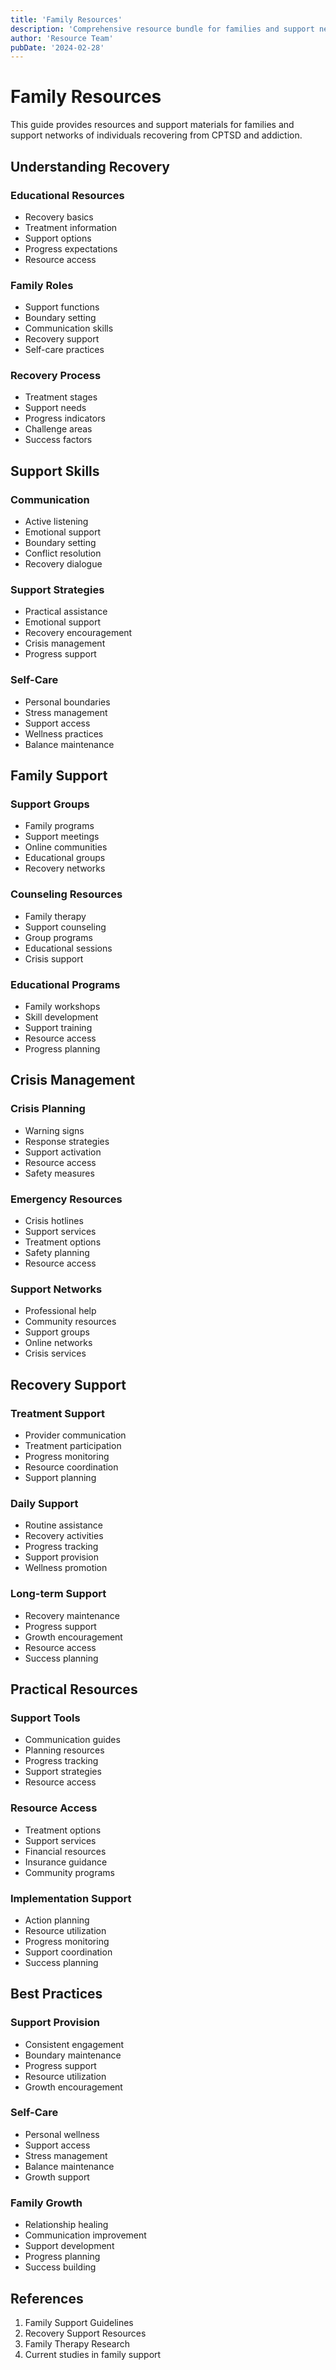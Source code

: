 ```yaml
---
title: 'Family Resources'
description: 'Comprehensive resource bundle for families and support networks'
author: 'Resource Team'
pubDate: '2024-02-28'
---
```


# Family Resources

This guide provides resources and support materials for families and support networks of individuals recovering from CPTSD and addiction.

## Understanding Recovery

### Educational Resources

- Recovery basics
- Treatment information
- Support options
- Progress expectations
- Resource access

### Family Roles

- Support functions
- Boundary setting
- Communication skills
- Recovery support
- Self-care practices

### Recovery Process

- Treatment stages
- Support needs
- Progress indicators
- Challenge areas
- Success factors

## Support Skills

### Communication

- Active listening
- Emotional support
- Boundary setting
- Conflict resolution
- Recovery dialogue

### Support Strategies

- Practical assistance
- Emotional support
- Recovery encouragement
- Crisis management
- Progress support

### Self-Care

- Personal boundaries
- Stress management
- Support access
- Wellness practices
- Balance maintenance

## Family Support

### Support Groups

- Family programs
- Support meetings
- Online communities
- Educational groups
- Recovery networks

### Counseling Resources

- Family therapy
- Support counseling
- Group programs
- Educational sessions
- Crisis support

### Educational Programs

- Family workshops
- Skill development
- Support training
- Resource access
- Progress planning

## Crisis Management

### Crisis Planning

- Warning signs
- Response strategies
- Support activation
- Resource access
- Safety measures

### Emergency Resources

- Crisis hotlines
- Support services
- Treatment options
- Safety planning
- Resource access

### Support Networks

- Professional help
- Community resources
- Support groups
- Online networks
- Crisis services

## Recovery Support

### Treatment Support

- Provider communication
- Treatment participation
- Progress monitoring
- Resource coordination
- Support planning

### Daily Support

- Routine assistance
- Recovery activities
- Progress tracking
- Support provision
- Wellness promotion

### Long-term Support

- Recovery maintenance
- Progress support
- Growth encouragement
- Resource access
- Success planning

## Practical Resources

### Support Tools

- Communication guides
- Planning resources
- Progress tracking
- Support strategies
- Resource access

### Resource Access

- Treatment options
- Support services
- Financial resources
- Insurance guidance
- Community programs

### Implementation Support

- Action planning
- Resource utilization
- Progress monitoring
- Support coordination
- Success planning

## Best Practices

### Support Provision

- Consistent engagement
- Boundary maintenance
- Progress support
- Resource utilization
- Growth encouragement

### Self-Care

- Personal wellness
- Support access
- Stress management
- Balance maintenance
- Growth support

### Family Growth

- Relationship healing
- Communication improvement
- Support development
- Progress planning
- Success building

## References

1. Family Support Guidelines
2. Recovery Support Resources
3. Family Therapy Research
4. Current studies in family support
